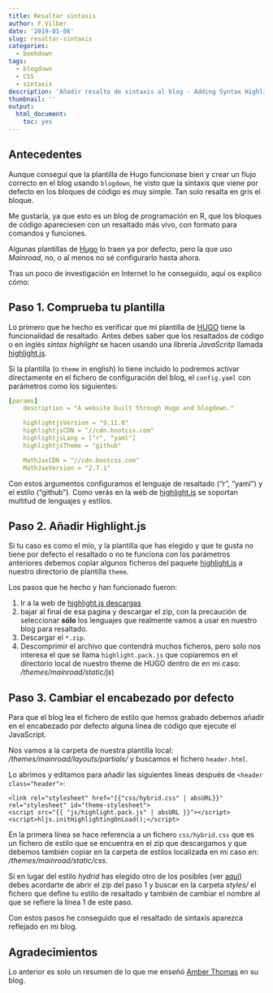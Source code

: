 ```yaml
---
title: Resaltar sintaxis
author: F.Vilber
date: '2019-01-08'
slug: resaltar-sintaxis
categories:
  - bookdown
tags:
  - blogdown
  - CSS
  - sintaxis
description: 'Añadir resalto de sintaxis al blog - Adding Syntax Highlighting to Blogdown Posts'
thumbnail: ''
output: 
  html_document: 
    toc: yes
---
```


## Antecedentes
Aunque conseguí que la plantilla de Hugo funcionase bien y crear un flujo correcto en el blog usando `blogdown`, he visto que la sintaxis que viene por defecto en los bloques de código es muy simple. Tan solo resalta en gris el bloque.

Me gustaría, ya que esto es un blog de programación en R, que los bloques de código apareciesen con un resaltado más vivo, con formato para comandos y funciones.

Algunas plantillas de [Hugo](https://gohugo.io/functions/highlight/) lo traen ya por defecto, pero la que uso *Mainroad*, no, o al menos no sé configurarlo hasta ahora.

Tras un poco de investigación en Internet lo he conseguido, aquí os explico cómo:

## Paso 1. Comprueba tu plantilla

Lo primero que he hecho es verificar que mi plantilla de [HUGO](https://themes.gohugo.io/) tiene la funcionalidad de resaltado. Antes debes saber que los resaltados de código o en inglés *sintax highlight* se hacen usando una librería *JavaScritp* llamada [highlight.js](https://highlightjs.org).

Si la plantilla (o `theme` in english) lo tiene incluido lo podremos activar directamente en el fichero de configuración del blog, el `config.yaml` con parámetros como los siguientes:

```yaml
[params]
    description = "A website built through Hugo and blogdown."

    highlightjsVersion = "9.11.0"
    highlightjsCDN = "//cdn.bootcss.com"
    highlightjsLang = ["r", "yaml"]
    highlightjsTheme = "github"

    MathJaxCDN = "//cdn.bootcss.com"
    MathJaxVersion = "2.7.1"
```

Con estos argumentos configuramos el lenguaje de resaltado ("r", "yaml") y el estilo ("github"). Como verás en la web de [highlight.js](https://highlightjs.org) se soportan multitud de lenguajes y estilos.

## Paso 2. Añadir Highlight.js
Si tu caso es como el mio, y la plantilla que has elegido y que te gusta no tiene por defecto el resaltado o no te funciona con los parámetros anteriores debemos copiar algunos ficheros del paquete [highlight.js](https://highlightjs.org) a nuestro directorio de plantilla `theme`.

Los pasos que he hecho y han funcionado fueron:

 1. Ir a la web de [highlight.js descargas](https://highlightjs.org/download/)
 2. bajar al final de esa pagina y descargar el zip, con la precaución de seleccionar **sólo** los lenguajes que realmente vamos a usar en nuestro blog para resaltado.
 3. Descargar el `*.zip`.
 4. Descomprimir el archivo que contendrá muchos ficheros, pero solo nos interesa el que se llama `highlight.pack.js` que copiaremos en el directorio local de nuestro theme de HUGO dentro de en mi caso: */themes/mainroad/static/js*)

## Paso 3. Cambiar el encabezado por defecto
Para que el blog lea el fichero de estilo que hemos grabado debemos añadir en el encabezado por defecto alguna línea de código que ejecute el JavaScript.

Nos vamos a la carpeta de nuestra plantilla local: */themes/mainroad/layouts/partials/* y buscamos el fichero `header.html`.

Lo abrimos y editamos para añadir las siguientes lineas después de `<header class="header">`:



```note
<link rel="stylesheet" href="{{"css/hybrid.css" | absURL}}" rel="stylesheet" id="theme-stylesheet">
<script src="{{ "js/highlight.pack.js" | absURL }}"></script>
<script>hljs.initHighlightingOnLoad();</script>
```

En la primera línea se hace referencia a un fichero `css/hybrid.css` que es un fichero de estilo que se encuentra en el zip que descargamos y que debemos también copiar en la carpeta de estilos localizada en mi caso en: */themes/mainroad/static/css*.

Si en lugar del estilo *hydrid* has elegido otro de los posibles (ver [aquí](https://highlightjs.org/static/demo/)) debes acordarte de abrir el zip del paso 1 y buscar en la carpeta *styles/* el fichero que define tu estilo de resaltado y también de cambiar el nombre al que se refiere la línea 1 de este paso.

Con estos pasos he conseguido que el resaltado de sintaxis aparezca reflejado en mi blog.


## Agradecimientos

Lo anterior es solo un resumen de lo que me enseñó [Amber Thomas](https://amber.rbind.io/blog/2017/11/15/syntax-highlighting/) en su blog.